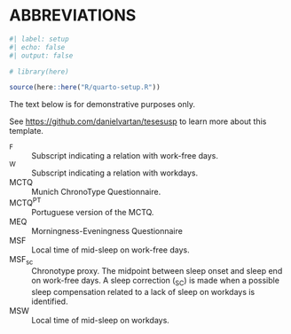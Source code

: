 <!-- %:::% .common h1 begin %:::% -->
# ABBREVIATIONS {.unnumbered}
<!-- %:::% .common h1 end %:::% -->

```r
#| label: setup
#| echo: false
#| output: false

# library(here)

source(here::here("R/quarto-setup.R"))
```

::: {.callout-warning}
The text below is for demonstrative purposes only.

See <https://github.com/danielvartan/tesesusp> to learn more about this template.
:::

<!-- %:::% list-of-abbreviations body begin %:::% -->
~F~
: \hspace{20cm} Subscript indicating a relation with work-free days.

~W~
: \hspace{20cm} Subscript indicating a relation with workdays.

MCTQ
: \hspace{20cm} Munich ChronoType Questionnaire.

MCTQ^PT^
: \hspace{20cm} Portuguese version of the MCTQ.

MEQ
: \hspace{20cm} Morningness-Eveningness Questionnaire

MSF
: \hspace{20cm} Local time of mid-sleep on work-free days.

MSF~sc~
: \hspace{20cm} Chronotype proxy. The midpoint between sleep onset and sleep end on work-free days. A sleep correction (~SC~) is made when a possible sleep compensation related to a lack of sleep on workdays is identified.

MSW
: \hspace{20cm} Local time of mid-sleep on workdays.
<!-- %:::% list-of-abbreviations body end %:::% -->
